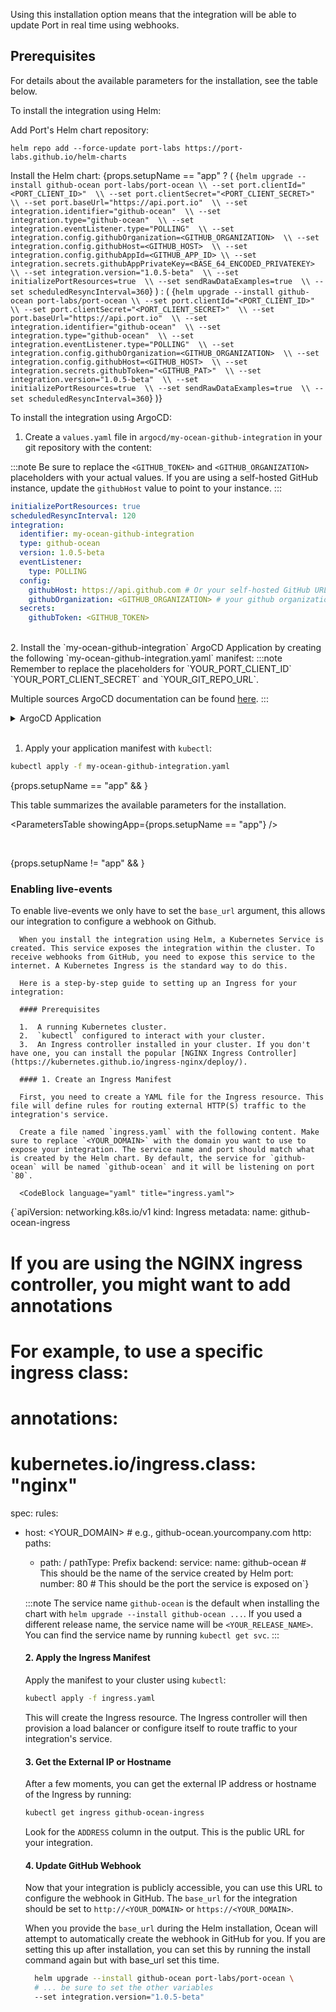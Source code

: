 
<Tabs groupId="installation-methods" queryString="installation-methods">

<TabItem value="real-time-self-hosted" label="Kubernetes">

Using this installation option means that the integration will be able to update Port in real time using webhooks.

<h2>Prerequisites</h2>

<Prerequisites />

For details about the available parameters for the installation, see the table below.

<Tabs groupId="deploy" queryString="deploy">
<TabItem value="helm" label="Helm" default>
To install the integration using Helm:

Add Port's Helm chart repository:
```showLineNumbers
helm repo add --force-update port-labs https://port-labs.github.io/helm-charts
```

Install the Helm chart:
  {props.setupName == "app" ? (
    <CodeBlock language="bash" showLineNumbers>
{`helm upgrade --install github-ocean port-labs/port-ocean \\
	--set port.clientId="<PORT_CLIENT_ID>"  \\
	--set port.clientSecret="<PORT_CLIENT_SECRET>"  \\
	--set port.baseUrl="https://api.port.io"  \\
	--set integration.identifier="github-ocean"  \\
	--set integration.type="github-ocean"  \\
	--set integration.eventListener.type="POLLING"  \\
	--set integration.config.githubOrganization=<GITHUB_ORGANIZATION>  \\
	--set integration.config.githubHost=<GITHUB_HOST>  \\
	--set integration.config.githubAppId=<GITHUB_APP_ID> \\
	--set integration.secrets.githubAppPrivateKey=<BASE_64_ENCODED_PRIVATEKEY> \\
	--set integration.version="1.0.5-beta"  \\
	--set initializePortResources=true  \\
	--set sendRawDataExamples=true  \\
	--set scheduledResyncInterval=360`}
    </CodeBlock>
  ) : (
    <CodeBlock language="bash" showLineNumbers>
{`helm upgrade --install github-ocean port-labs/port-ocean \\
	--set port.clientId="<PORT_CLIENT_ID>"  \\
	--set port.clientSecret="<PORT_CLIENT_SECRET>"  \\
	--set port.baseUrl="https://api.port.io"  \\
	--set integration.identifier="github-ocean"  \\
	--set integration.type="github-ocean"  \\
	--set integration.eventListener.type="POLLING"  \\
	--set integration.config.githubOrganization=<GITHUB_ORGANIZATION>  \\
	--set integration.config.githubHost=<GITHUB_HOST>  \\
	--set integration.secrets.githubToken="<GITHUB_PAT>"  \\
	--set integration.version="1.0.5-beta"  \\
	--set initializePortResources=true  \\
	--set sendRawDataExamples=true  \\
	--set scheduledResyncInterval=360`}
    </CodeBlock>
  )}

<PortApiRegionTip/>

</TabItem>

<TabItem value="argocd" label="ArgoCD" default>
To install the integration using ArgoCD:

1. Create a `values.yaml` file in `argocd/my-ocean-github-integration` in your git repository with the content:

:::note
Be sure to replace the `<GITHUB_TOKEN>` and `<GITHUB_ORGANIZATION>` placeholders with your actual values. If you are using a self-hosted GitHub instance, update the `githubHost` value to point to your instance.
:::

```yaml showLineNumbers
initializePortResources: true
scheduledResyncInterval: 120
integration:
  identifier: my-ocean-github-integration
  type: github-ocean
  version: 1.0.5-beta
  eventListener:
    type: POLLING
  config:
    githubHost: https://api.github.com # Or your self-hosted GitHub URL
    githubOrganization: <GITHUB_ORGANIZATION> # your github organization, e.g port-labs
  secrets:
    githubToken: <GITHUB_TOKEN>
```

<br/>
2. Install the `my-ocean-github-integration` ArgoCD Application by creating the following `my-ocean-github-integration.yaml` manifest:
:::note
Remember to replace the placeholders for `YOUR_PORT_CLIENT_ID` `YOUR_PORT_CLIENT_SECRET` and `YOUR_GIT_REPO_URL`.

Multiple sources ArgoCD documentation can be found [here](https://argo-cd.readthedocs.io/en/stable/user-guide/multiple_sources/#helm-value-files-from-external-git-repository).
:::

<details>
  <summary>ArgoCD Application</summary>

```yaml showLineNumbers
apiVersion: argoproj.io/v1alpha1
kind: Application
metadata:
  name: my-ocean-github-integration
  namespace: argocd
spec:
  destination:
    namespace: my-ocean-github-integration
    server: https://kubernetes.default.svc
  project: default
  sources:
  - repoURL: 'https://port-labs.github.io/helm-charts/'
    chart: port-ocean
    targetRevision: 0.8.5
    helm:
      valueFiles:
      - $values/argocd/my-ocean-github-integration/values.yaml
      // highlight-start
      parameters:
        - name: port.clientId
          value: <YOUR_PORT_CLIENT_ID>
        - name: port.clientSecret
          value: <YOUR_PORT_CLIENT_SECRET>
        - name: port.baseUrl
          value: https://api.getport.io
      // highlight-end
  // highlight-start
  - repoURL: <YOUR_GIT_REPO_URL>
    targetRevision: main
    ref: values
  // highlight-end
  syncPolicy:
    automated:
      prune: true
      selfHeal: true
    syncOptions:
    - CreateNamespace=true
```

<PortApiRegionTip/>
</details>
<br/>

1. Apply your application manifest with `kubectl`:

```bash
kubectl apply -f my-ocean-github-integration.yaml
```

</TabItem>


</Tabs>

{props.setupName == "app" && <Base64Tip />}

This table summarizes the available parameters for the installation.

<ParametersTable showingApp={props.setupName == "app"} />

<br/>

<AdvancedConfig/>

</TabItem>

<TabItem value="docker" label="Docker" default>
    <DockerInstallMethod showingApp={props.setupName == "app"} />
</TabItem>

{props.setupName != "app" && 
<TabItem value="one-time-ci" label="Scheduled (CI)">
<CiInstallMethod />
</TabItem>}
</Tabs>

### Enabling live-events

To enable live-events we only have to set the `base_url` argument, this allows our integration to configure a webhook on Github. 

<Tabs groupId="liveEvents" queryString="live-events">
    <TabItem value="kubernetes" label="Kubernetes">

      When you install the integration using Helm, a Kubernetes Service is created. This service exposes the integration within the cluster. To receive webhooks from GitHub, you need to expose this service to the internet. A Kubernetes Ingress is the standard way to do this.

      Here is a step-by-step guide to setting up an Ingress for your integration:

      #### Prerequisites

      1.  A running Kubernetes cluster.
      2.  `kubectl` configured to interact with your cluster.
      3.  An Ingress controller installed in your cluster. If you don't have one, you can install the popular [NGINX Ingress Controller](https://kubernetes.github.io/ingress-nginx/deploy/).

      #### 1. Create an Ingress Manifest

      First, you need to create a YAML file for the Ingress resource. This file will define rules for routing external HTTP(S) traffic to the integration's service.

      Create a file named `ingress.yaml` with the following content. Make sure to replace `<YOUR_DOMAIN>` with the domain you want to use to expose your integration. The service name and port should match what is created by the Helm chart. By default, the service for `github-ocean` will be named `github-ocean` and it will be listening on port `80`.

      <CodeBlock language="yaml" title="ingress.yaml">
{`apiVersion: networking.k8s.io/v1
kind: Ingress
metadata:
  name: github-ocean-ingress
  # If you are using the NGINX ingress controller, you might want to add annotations
  # For example, to use a specific ingress class:
  # annotations:
  #   kubernetes.io/ingress.class: "nginx"
spec:
  rules:
  - host: <YOUR_DOMAIN> # e.g., github-ocean.yourcompany.com
    http:
      paths:
      - path: /
        pathType: Prefix
        backend:
          service:
            name: github-ocean # This should be the name of the service created by Helm
            port:
              number: 80 # This should be the port the service is exposed on`}
      </CodeBlock>

      :::note
      The service name `github-ocean` is the default when installing the chart with `helm upgrade --install github-ocean ...`. If you used a different release name, the service name will be `<YOUR_RELEASE_NAME>`. You can find the service name by running `kubectl get svc`.
      :::

      #### 2. Apply the Ingress Manifest

      Apply the manifest to your cluster using `kubectl`:

      ```bash
      kubectl apply -f ingress.yaml
      ```

      This will create the Ingress resource. The Ingress controller will then provision a load balancer or configure itself to route traffic to your integration's service.

      #### 3. Get the External IP or Hostname

      After a few moments, you can get the external IP address or hostname of the Ingress by running:

      ```bash
      kubectl get ingress github-ocean-ingress
      ```

      Look for the `ADDRESS` column in the output. This is the public URL for your integration.

      #### 4. Update GitHub Webhook

      Now that your integration is publicly accessible, you can use this URL to configure the webhook in GitHub. The `base_url` for the integration should be set to `http://<YOUR_DOMAIN>` or `https://<YOUR_DOMAIN>`.

      When you provide the `base_url` during the Helm installation, Ocean will attempt to automatically create the webhook in GitHub for you. If you are setting this up after installation, you can set this by running the install command again but with base_url set this time.
      ```sh showLineNumbers
        helm upgrade --install github-ocean port-labs/port-ocean \
        # ... be sure to set the other variables
        --set integration.version="1.0.5-beta"  
    ```

    </TabItem>
    <TabItem value="nginx" label="Nginx"></TabItem>
</Tabs>
